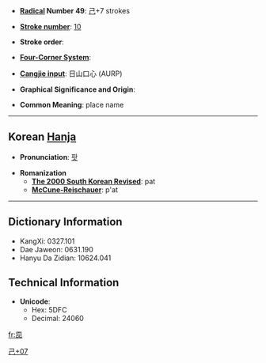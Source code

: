 * '''[[Wiktionary:Chinese radical index| Radical]] Number 49''': [[Wiktionary:Chinese radical index 己|己]]+7 strokes

* '''[[Wiktionary:Chinese total strokes index|Stroke number]]''': [[Wiktionary:Chinese total strokes index 10|10]]

* '''Stroke order''': 

* '''[[Wiktionary:Chinese four corner index|Four-Corner System]]''': 

* '''[[Wiktionary:Chinese Cangjie index|Cangjie input]]''': 日山口心 (AURP)

* '''Graphical Significance and Origin''': 

* '''Common Meaning''': place name

----

== Korean [[Hanja]] ==

* '''Pronunciation''': [[팟]]

* '''Romanization'''
** '''[[The 2000 South Korean Revised Romanization|The 2000 South Korean Revised]]''': pat
** '''[[McCune-Reischauer]]''': p'at

----

== Dictionary Information ==

* KangXi: 0327.101
* Dae Jaweon: 0631.190
* Hanyu Da Zidian: 10624.041

== Technical Information ==

* '''Unicode''':
** Hex: 5DFC
** Decimal: 24060

[[Category:Korean-only CJKV Characters|己+07]]

[[fr:巼]]